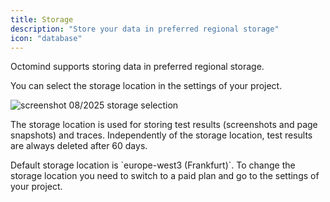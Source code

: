 ```yaml
---
title: Storage
description: "Store your data in preferred regional storage"
icon: "database"
---
```


Octomind supports storing data in preferred regional storage.

You can select the storage location in the settings of your project.

<Frame caption="screenshot 08/2025 storage selection">
  <img src="/images/moreinfo/storage.png" alt="screenshot 08/2025 storage selection" />
</Frame>

The storage location is used for storing test results (screenshots and page snapshots) and traces.
Independently of the storage location, test results are always deleted after 60 days.

<Info>
  Default storage location is `europe-west3 (Frankfurt)`. To change the storage location
  you need to switch to a paid plan and go to the settings of your project.
</Info>